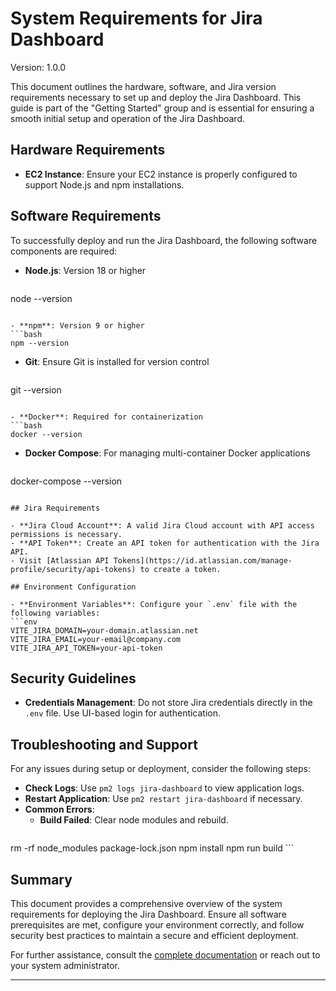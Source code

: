 # System Requirements for Jira Dashboard

Version: 1.0.0

This document outlines the hardware, software, and Jira version requirements necessary to set up and deploy the Jira Dashboard. This guide is part of the "Getting Started" group and is essential for ensuring a smooth initial setup and operation of the Jira Dashboard.

## Hardware Requirements

- **EC2 Instance**: Ensure your EC2 instance is properly configured to support Node.js and npm installations.

## Software Requirements

To successfully deploy and run the Jira Dashboard, the following software components are required:

- **Node.js**: Version 18 or higher
  ```bash
node --version
  ```

- **npm**: Version 9 or higher
  ```bash
npm --version
  ```

- **Git**: Ensure Git is installed for version control
  ```bash
git --version
  ```

- **Docker**: Required for containerization
  ```bash
docker --version
  ```

- **Docker Compose**: For managing multi-container Docker applications
  ```bash
docker-compose --version
  ```

## Jira Requirements

- **Jira Cloud Account**: A valid Jira Cloud account with API access permissions is necessary.
- **API Token**: Create an API token for authentication with the Jira API.
  - Visit [Atlassian API Tokens](https://id.atlassian.com/manage-profile/security/api-tokens) to create a token.

## Environment Configuration

- **Environment Variables**: Configure your `.env` file with the following variables:
  ```env
VITE_JIRA_DOMAIN=your-domain.atlassian.net
VITE_JIRA_EMAIL=your-email@company.com
VITE_JIRA_API_TOKEN=your-api-token
  ```

## Security Guidelines

- **Credentials Management**: Do not store Jira credentials directly in the `.env` file. Use UI-based login for authentication.

## Troubleshooting and Support

For any issues during setup or deployment, consider the following steps:

- **Check Logs**: Use `pm2 logs jira-dashboard` to view application logs.
- **Restart Application**: Use `pm2 restart jira-dashboard` if necessary.
- **Common Errors**:
  - **Build Failed**: Clear node modules and rebuild.
    ```bash
rm -rf node_modules package-lock.json
npm install
npm run build
    ```

## Summary

This document provides a comprehensive overview of the system requirements for deploying the Jira Dashboard. Ensure all software prerequisites are met, configure your environment correctly, and follow security best practices to maintain a secure and efficient deployment.

For further assistance, consult the [complete documentation](https://id.atlassian.com/manage-profile/security/api-tokens) or reach out to your system administrator.

---
